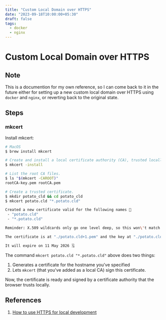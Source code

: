 ```yaml
---
title: "Custom Local Domain over HTTPS"
date: "2023-09-18T10:00:00+05:30"
draft: false
tags:
  - docker
  - nginx
---
```


# Custom Local Domain over HTTPS

## Note
This is a documention for my own reference, so I can come back to it in the future either for setting up a new custom local domain over HTTPS using `docker` and `nginx`, or reverting back to the original state.

## Steps
### mkcert
Install mkcert:
```bash
# MacOS
$ brew install mkcert

# Create and install a local certificate authority (CA), trusted locally on your device.
$ mkcert -install

# List the root CA files.
$ ls "$(mkcert -CAROOT)"
rootCA-key.pem rootCA.pem

# Create a trusted certificate.
$ mkdir potato_cld && cd potato_cld
$ mkcert potato.cld "*.potato.cld"

Created a new certificate valid for the following names 📜
 - "potato.cld"
 - "*.potato.cld"

Reminder: X.509 wildcards only go one level deep, so this won\'t match a.b.potato.cld

The certificate is at "./potato.cld+1.pem" and the key at "./potato.cld+1-key.pem" ✅

It will expire on 11 May 2026 🗓
```

The command `mkcert potato.cld "*.potato.cld"` above does two things:
1. Generates a certificate for the hostname you've specified
2. Lets `mkcert` (that you've added as a local CA) sign this certificate.

Now, the certificate is ready and signed by a certificate authority that the browser trusts locally.

## References
1. [How to use HTTPS for local development](https://web.dev/articles/how-to-use-local-https)
